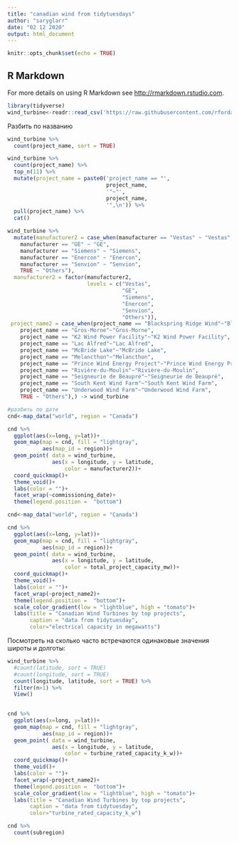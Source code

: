 ```yaml
---
title: "canadian wind from tidytuesdays"
author: "saryglarr"
date: "02 12 2020"
output: html_document
---
```


```r
knitr::opts_chunk$set(echo = TRUE)
```

## R Markdown
For more details on using R Markdown see <http://rmarkdown.rstudio.com>.

```r
library(tidyverse)
wind_turbine<-readr::read_csv('https://raw.githubusercontent.com/rfordatascience/tidytuesday/master/data/2020/2020-10-27/wind-turbine.csv')
```
Разбить по названию
```r
wind_turbine %>% 
  count(project_name, sort = TRUE)

wind_turbine %>% 
  count(project_name) %>% 
  top_n(11) %>% 
  mutate(project_name = paste0('project_name == "',
                               project_name,
                               '"~"',
                               project_name,
                               '",\n')) %>% 
  pull(project_name) %>% 
  cat()
```

```r
wind_turbine %>% 
  mutate(manufacturer2 = case_when(manufacturer == "Vestas" ~ "Vestas",
    manufacturer == "GE" ~ "GE",
    manufacturer == "Siemens" ~ "Siemens",
    manufacturer == "Enercon" ~ "Enercon",
    manufacturer == "Senvion" ~ "Senvion",
    TRUE ~ "Others"),
  manufacturer2 = factor(manufacturer2, 
                         levels = c("Vestas", 
                                    "GE", 
                                    "Siemens",
                                    "Enercon",
                                    "Senvion",
                                    "Others")),
 project_name2 = case_when(project_name == "Blackspring Ridge Wind"~"Blackspring Ridge Wind",
    project_name == "Gros-Morne"~"Gros-Morne",
    project_name == "K2 Wind Power Facility"~"K2 Wind Power Facility",
    project_name == "Lac Alfred"~"Lac Alfred",
    project_name == "McBride Lake"~"McBride Lake",
    project_name == "Melancthon"~"Melancthon",
    project_name == "Prince Wind Energy Project"~"Prince Wind Energy Project",
    project_name == "Rivière-du-Moulin"~"Rivière-du-Moulin",
    project_name == "Seigneurie de Beaupré"~"Seigneurie de Beaupré",
    project_name == "South Kent Wind Farm"~"South Kent Wind Farm",
    project_name == "Underwood Wind Farm"~"Underwood Wind Farm",
    TRUE ~ "Others"),) -> wind_turbine 
``` 

```r
#разбить по дате
cnd<-map_data("world", region = "Canada")

cnd %>% 
  ggplot(aes(x=long, y=lat))+
  geom_map(map = cnd, fill = "lightgray", 
           aes(map_id = region))+
  geom_point( data = wind_turbine,
              aes(x = longitude, y = latitude,
                  color = manufacturer2))+
  coord_quickmap()+
  theme_void()+
  labs(color = "")+
  facet_wrap(~commissioning_date)+
  theme(legend.position =  "bottom")
```

```r
cnd<-map_data("world", region = "Canada")

cnd %>% 
  ggplot(aes(x=long, y=lat))+
  geom_map(map = cnd, fill = "lightgray", 
           aes(map_id = region))+
  geom_point( data = wind_turbine,
              aes(x = longitude, y = latitude,
                  color = total_project_capacity_mw))+
  coord_quickmap()+
  theme_void()+
  labs(color = "")+
  facet_wrap(~project_name2)+
  theme(legend.position =  "bottom")+
  scale_color_gradient(low = "lightblue", high = "tomato")+
  labs(title = "Canadian Wind Turbines by top projects", 
       caption = "data from tidytuesday", 
       color="electrical capacity in megawatts")

```

Посмотреть на сколько часто встречаются одинаковые значения широты
и долготы:

```r
wind_turbine %>% 
  #count(latitude, sort = TRUE)
  #count(longitude, sort = TRUE)
  count(longitude, latitude, sort = TRUE) %>% 
  filter(n>1) %>% 
  View()
  
```

```r
cnd %>% 
  ggplot(aes(x=long, y=lat))+
  geom_map(map = cnd, fill = "lightgray", 
           aes(map_id = region))+
  geom_point( data = wind_turbine,
              aes(x = longitude, y = latitude,
                  color = turbine_rated_capacity_k_w))+
  coord_quickmap()+
  theme_void()+
  labs(color = "")+
  facet_wrap(~project_name2)+
  theme(legend.position =  "bottom")+
  scale_color_gradient(low = "lightblue", high = "tomato")+
  labs(title = "Canadian Wind Turbines by top projects", 
       caption = "data from tidytuesday", 
       color="turbine_rated_capacity_k_w")

```

```r
cnd %>% 
  count(subregion)
```


